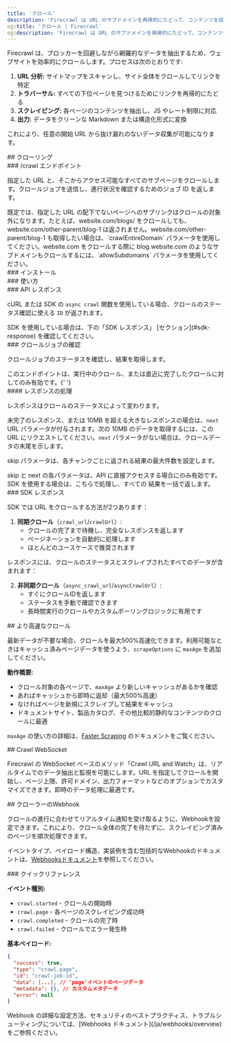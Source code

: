 ```yaml
---
title: 'クロール'
description: 'Firecrawl は URL のサブドメインを再帰的にたどって、コンテンツを収集できます'
og:title: 'クロール | Firecrawl'
og:description: 'Firecrawl は URL のサブドメインを再帰的にたどって、コンテンツを収集できます'
---
```



Firecrawl は、ブロッカーを回避しながら網羅的なデータを抽出するため、ウェブサイトを効率的にクロールします。プロセスは次のとおりです:

1. **URL 分析:** サイトマップをスキャンし、サイト全体をクロールしてリンクを特定
2. **トラバーサル:** すべての下位ページを見つけるためにリンクを再帰的にたどる
3. **スクレイピング:** 各ページのコンテンツを抽出し、JS やレート制限に対応
4. **出力:** データをクリーンな Markdown または構造化形式に変換

これにより、任意の開始 URL から抜け漏れのないデータ収集が可能になります。

<div id="crawling">
  ## クローリング
</div>

<div id="crawl-endpoint">
  ### /crawl エンドポイント
</div>

指定した URL と、そこからアクセス可能なすべてのサブページをクロールします。クロールジョブを送信し、進行状況を確認するためのジョブ ID を返します。

<Warning>
  既定では、指定した URL の配下でないページへのサブリンクはクロールの対象外になります。たとえば、website.com/blogs/ をクロールしても、website.com/other-parent/blog-1 は返されません。website.com/other-parent/blog-1 も取得したい場合は、`crawlEntireDomain` パラメータを使用してください。website.com をクロールする際に blog.website.com のようなサブドメインもクロールするには、`allowSubdomains` パラメータを使用してください。
</Warning>

<div id="installation">
  ### インストール
</div>

<CodeGroup>
  <InstallationPython />

  <InstallationNode />

  <InstallationGo />

  <InstallationRust />
</CodeGroup>

<div id="usage">
  ### 使い方
</div>

<CodeGroup>
  <CrawlPython />

  <CrawlNode />

  <CrawlGo />

  <CrawlRust />

  <CrawlCURL />
</CodeGroup>

<div id="api-response">
  ### API レスポンス
</div>

cURL または SDK の `async crawl` 関数を使用している場合、クロールのステータス確認に使える `ID` が返されます。

<Note>
  SDK を使用している場合は、下の「SDK レスポンス」
  [セクション](#sdk-response) を確認してください。
</Note>

<AsyncCrawlOutput />

<div id="check-crawl-job">
  ### クロールジョブの確認
</div>

クロールジョブのステータスを確認し、結果を取得します。

<Note>
  このエンドポイントは、実行中のクロール、または直近に完了したクロールに対してのみ有効です。{' '}
</Note>

<CodeGroup>
  <CheckCrawlJobPython />

  <CheckCrawlJobNode />

  <CheckCrawlJobGo />

  <CheckCrawlJobRust />

  <CheckCrawlJobCURL />
</CodeGroup>

<div id="response-handling">
  #### レスポンスの処理
</div>

レスポンスはクロールのステータスによって変わります。

未完了のレスポンス、または 10MB を超える大きなレスポンスの場合は、`next` URL パラメータが付与されます。次の 10MB のデータを取得するには、この URL にリクエストしてください。`next` パラメータがない場合は、クロールデータの末尾を示します。

skip パラメータは、各チャンクごとに返される結果の最大件数を設定します。

<Info>
  skip と next の各パラメータは、API に直接アクセスする場合にのみ有効です。
  SDK を使用する場合は、こちらで処理し、すべての
  結果を一括で返します。
</Info>

<CodeGroup>
  <CheckCrawlJobOutputScraping />

  <CheckCrawlJobOutputCompleted />
</CodeGroup>

<div id="sdk-response">
  ### SDK レスポンス
</div>

SDK では URL をクロールする方法が2つあります：

1. **同期クロール**（`crawl_url`/`crawlUrl`）:
   * クロールの完了まで待機し、完全なレスポンスを返します
   * ページネーションを自動的に処理します
   * ほとんどのユースケースで推奨されます

<CodeGroup>
  <PythonCrawlExample />

  <NodeCrawlExample />
</CodeGroup>

レスポンスには、クロールのステータスとスクレイプされたすべてのデータが含まれます：

<CodeGroup>
  <PythonCrawlExampleResponse />

  <NodeCrawlExampleResponse />
</CodeGroup>

2. **非同期クロール**（`async_crawl_url`/`asyncCrawlUrl`）:
   * すぐにクロールIDを返します
   * ステータスを手動で確認できます
   * 長時間実行のクロールやカスタムポーリングロジックに有用です

<CodeGroup>
  <AsyncCrawlPython />

  <AsyncCrawlNode />
</CodeGroup>

<div id="faster-crawling">
  ## より高速なクロール
</div>

最新データが不要な場合、クロールを最大500%高速化できます。利用可能なときはキャッシュ済みページデータを使うよう、`scrapeOptions` に `maxAge` を追加してください。

<CodeGroup>
  <FastCrawlPython />

  <FastCrawlNode />

  <FastCrawlGo />

  <FastCrawlRust />

  <FastCrawlCURL />
</CodeGroup>

**動作概要:**

* クロール対象の各ページで、`maxAge` より新しいキャッシュがあるかを確認
* あればキャッシュから即時に返却（最大500%高速）
* なければページを新規にスクレイプして結果をキャッシュ
* ドキュメントサイト、製品カタログ、その他比較的静的なコンテンツのクロールに最適

`maxAge` の使い方の詳細は、[Faster Scraping](/ja/features/fast-scraping) のドキュメントをご覧ください。

<div id="crawl-websocket">
  ## Crawl WebSocket
</div>

Firecrawl の WebSocket ベースのメソッド「Crawl URL and Watch」は、リアルタイムでのデータ抽出と監視を可能にします。URL を指定してクロールを開始し、ページ上限、許可ドメイン、出力フォーマットなどのオプションでカスタマイズできます。即時のデータ処理に最適です。

<CodeGroup>
  <CrawlWebSocketPython />

  <CrawlWebSocketNode />
</CodeGroup>

<div id="crawl-webhook">
  ## クローラーのWebhook
</div>

クロールの進行に合わせてリアルタイム通知を受け取るように、Webhookを設定できます。これにより、クロール全体の完了を待たずに、スクレイピング済みのページを順次処理できます。

<CrawlWebhookCURL />

イベントタイプ、ペイロード構造、実装例を含む包括的なWebhookのドキュメントは、[Webhooksドキュメント](/ja/webhooks/overview)を参照してください。

<div id="quick-reference">
  ### クイックリファレンス
</div>

**イベント種別:**

* `crawl.started` - クロールの開始時
* `crawl.page` - 各ページのスクレイピング成功時
* `crawl.completed` - クロールの完了時
* `crawl.failed` - クロールでエラー発生時

**基本ペイロード:**

```json
{
  "success": true,
  "type": "crawl.page",
  "id": "crawl-job-id",
  "data": [...], // 'page'イベントのページデータ
  "metadata": {}, // カスタムメタデータ
  "error": null
}
```

<Note>
  Webhook の詳細な設定方法、セキュリティのベストプラクティス、トラブルシューティングについては、[Webhooks ドキュメント](/ja/webhooks/overview)をご参照ください。
</Note>
